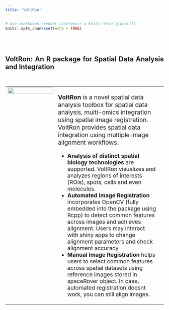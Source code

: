 ```yaml
---
title: 'VoltRon'
---
```


<style>
.title{
  display: none;
}
body {
  text-align: justify;
}
.center {
  display: block;
  margin-left: auto;
  margin-right: auto;
}
.main-container {
  max-width: 1200px;
  margin-left: auto;
  margin-right: auto;
}
p.maintext {
  font-size: 1.2em;
}
table td, table td * {
    vertical-align: top;
}
ul.maintext2, il.maintext2 {
  font-size: 1.1em; 
}
</style>

```r
# use rmarkdown::render_site(envir = knitr::knit_global())
knitr::opts_chunk$set(echo = TRUE)
```

<br>
<br>

## VoltRon: An R package for Spatial Data Analysis and Integration

<br>

<table>
  <tr>
   <td style = "width:33%;"> 
      <img width="100%" height="100%" src="images/modalities.png" class="center">
   </td>
   <td style = "width:67%;"> 
   <p class="maintext"> <strong> VoltRon </strong> is a novel spatial data analysis toolbox for spatial data analysis, multi-omics integration using spatial image registration. VoltRon provides spatial data integration using multiple image alignment workflows. </p>
   <ul class="maintext2">
     <li class="maintext2">
      <strong> Analysis of distinct spatial biology technologies </strong> are supported. VoltRon visualizes and analyzes regions of interests (ROIs), spots, cells and even molecules.
     </li>
     <li class="maintext2">
      <strong> Automated Image Registration </strong> incorporates OpenCV (fully embedded into the package using Rcpp) to detect common features across images and achieves alignment. Users may interact with shiny apps to change alignment parameters and check alignment accuracy
    </li>
    <li class="maintext2">
      <strong> Manual Image Registration </strong> helps users to select common features across spatial datasets using reference images stored in spaceRover object. In case, automated registration doesnt work, you can still align images.
    </li>
   </ul>
   </td>
   <td> 
   </td>
  </tr>
</table>
